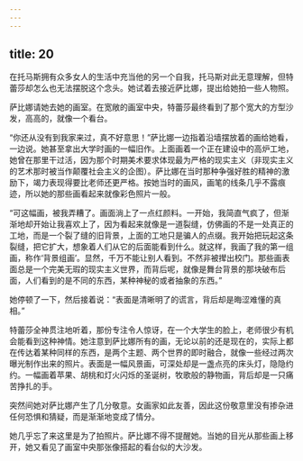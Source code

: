 ```yaml
---
---
---
```

title: 20
---




在托马斯拥有众多女人的生活中充当他的另一个自我，托马斯对此无意理解，但特蕾莎却怎么也无法摆脱这个念头。她试着去接近萨比娜，提出给她拍一些人物照。

萨比娜请她去她的画室。在宽敞的画室中央，特蕾莎最终看到了那个宽大的方型沙发，高高的，就像一个看台。

“你还从没有到我家来过，真不好意思！”萨比娜一边指着沿墙摆放着的画给她看，一边说。她甚至拿出大学时画的一幅旧作。上面画着一个正在建设中的高炉工地，她曾在那里干过活，因为那个时期美术要求体现最为严格的现实主义（非现实主义的艺术那时被当作颠覆社会主义的企图）。萨比娜在当时那种争强好胜的精神的激励下，竭力表现得要比老师还更严格。按她当时的画风，画笔的线条几乎不露痕迹，所以她的那些画看起来就像彩色照片一般。

“可这幅画，被我弄糟了。画面淌上了一点红颜料。一开始，我简直气疯了，但渐渐地却开始让我喜欢上了，因为看起来就像是一道裂缝，仿佛画的不是一处真正的工地，而是一个裂了缝的旧背景，上面的工地只是骗人的点缀。我开始把玩起这条裂缝，把它扩大，想象着人们从它的后面能看到什么。就这样，我画了我的第一组画，称作‘背景组画’。显然，千万不能让别人看到。不然非被撵出校门。那些画表面总是一个完美无瑕的现实主义世界，而背后呢，就像是舞台背景的那块破布后面，人们看到的是不同的东西，某种神秘的或者抽象的东西。”

她停顿了一下，然后接着说：“表面是清晰明了的谎言，背后却是晦涩难懂的真相。”

特蕾莎全神贯注地听着，那份专注令人惊讶，在一个大学生的脸上，老师很少有机会能看到这种神情。她注意到萨比娜所有的画，无论以前的还是现在的，实际上都在传达着某种同样的东西，是两个主题、两个世界的即时融合，就像一些经过两次曝光制作出来的照片。表面是一幅风景画，可深处却是一盏点亮的床头灯，隐隐约约。一幅画着苹果、胡桃和灯火闪烁的圣诞树，牧歌般的静物画，背后却是一只痛苦挣扎的手。

突然间她对萨比娜产生了几分敬意。女画家如此友善，因此这份敬意里没有掺杂进任何恐惧和猜疑，而是渐渐地变成了情分。

她几乎忘了来这里是为了拍照片。萨比娜不得不提醒她。当她的目光从那些画上移开，她又看见了画室中央那张像搭起的看台似的大沙发。